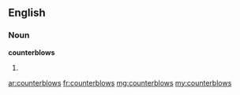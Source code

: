 ==English==

===Noun===
'''counterblows'''

# {{plural of|counterblow}}

[[ar:counterblows]]
[[fr:counterblows]]
[[mg:counterblows]]
[[my:counterblows]]